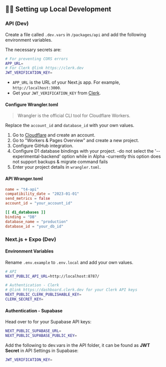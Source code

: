 ## 👨‍💻 Setting up Local Development

### API (Dev)

Create a file called `.dev.vars` in `/packages/api` and add the following environment variables.

The necessary secrets are:

```bash
# For preventing CORS errors
APP_URL=
# For Clerk @link https://clerk.dev
JWT_VERIFICATION_KEY=
```

- `APP_URL` is the URL of your Next.js app. For example, `http://localhost:3000`.
- Get your `JWT_VERIFICATION_KEY` from [Clerk](https://clerk.dev).

#### Configure Wrangler.toml

> Wrangler is the official CLI tool for Cloudflare Workers.

Replace the `account_id` and `database_id` with your own values.

1. Go to [Cloudflare](https://dash.cloudflare.com) and create an account.
2. Go to "Workers & Pages Overview" and create a new project.
3. Configure GitHub integration.
4. Configure D1 database bindings with your project.
    -do not select the '--experimental-backend' option while in Alpha
    -currently this option does not support backups & migrate command fails
5. Enter your project details in `wrangler.toml`.

#### API Wranger.toml

```toml
name = "t4-api"
compatibility_date = "2023-01-01"
send_metrics = false
account_id = "your_account_id"

[[ d1_databases ]]
binding = "DB"
database_name = "production"
database_id = "your_db_id"
```

### Next.js + Expo (Dev)

#### Environment Variables

Rename `.env.example` to `.env.local` and add your own values.

```bash
# API
NEXT_PUBLIC_API_URL=http://localhost:8787/

# Authentication - Clerk
# @link https://dashboard.clerk.dev for your Clerk API keys
NEXT_PUBLIC_CLERK_PUBLISHABLE_KEY=
CLERK_SECRET_KEY=
```

#### Authentication - Supabase

Head over to [](https://supabase.com/dashboard) for your Supabase API keys:

```bash
NEXT_PUBLIC_SUPABASE_URL=
NEXT_PUBLIC_SUPABASE_PUBLIC_KEY=
```

Add the following to dev.vars in the API folder, it can be found as **JWT Secret** in API Settings in Supabase:

```bash
JWT_VERIFICATION_KEY=
```
